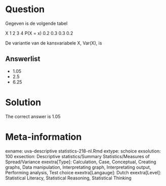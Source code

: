 Question
========

Gegeven is de volgende tabel

X 1 2 3 4
P(X = x) 0.2 0.3 0.3 0.2

De variantie van de kansvariabele X, Var(X), is 

Answerlist
----------
* 1.05
* 2.5
* 6.25

Solution
========

The correct answer is  1.05 

Meta-information
================
exname: uva-descriptive statistics-218-nl.Rmd 
extype: schoice 
exsolution: 100 
exsection: Descriptive statistics/Summary Statistics/Measures of Spread/Variance
exextra[Type]: Calculation, Case, Conceptual, Creating graphs, Data manipulation, Interpretating graph, Interpretating output, Performing analysis, Test choice 
exextra[Langauge]: Dutch 
exextra[Level]: Statistical Literacy, Statistical Reasoning, Statistical Thinking 

